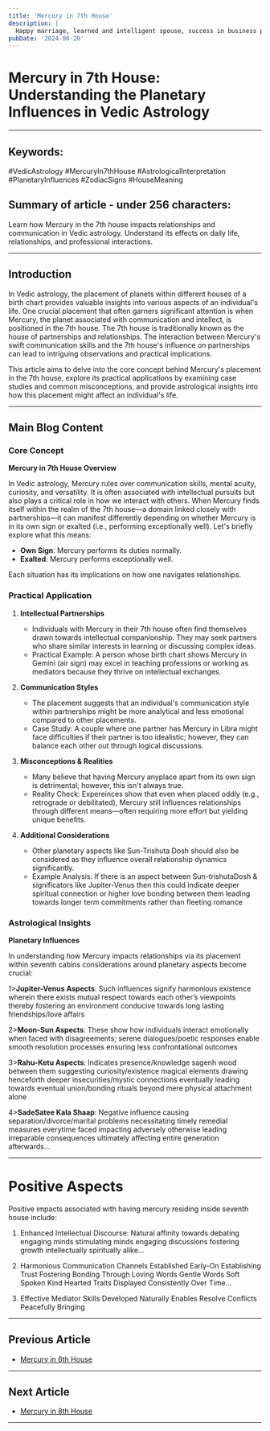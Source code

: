 ```yaml
---
title: 'Mercury in 7th House'
description: |
  Happy marriage, learned and intelligent spouse, success in business partnerships.
pubDate: '2024-08-20'
---
```


# Mercury in 7th House: Understanding the Planetary Influences in Vedic Astrology

---

## Keywords: 
#VedicAstrology #MercuryIn7thHouse #AstrologicalInterpretation #PlanetaryInfluences #ZodiacSigns #HouseMeaning

## Summary of article - under 256 characters:
Learn how Mercury in the 7th house impacts relationships and communication in Vedic astrology. Understand its effects on daily life, relationships, and professional interactions.

---

## Introduction

In Vedic astrology, the placement of planets within different houses of a birth chart provides valuable insights into various aspects of an individual's life. One crucial placement that often garners significant attention is when Mercury, the planet associated with communication and intellect, is positioned in the 7th house. The 7th house is traditionally known as the house of partnerships and relationships. The interaction between Mercury's swift communication skills and the 7th house's influence on partnerships can lead to intriguing observations and practical implications.

This article aims to delve into the core concept behind Mercury's placement in the 7th house, explore its practical applications by examining case studies and common misconceptions, and provide astrological insights into how this placement might affect an individual's life.

---

## Main Blog Content

### Core Concept

**Mercury in 7th House Overview**

In Vedic astrology, Mercury rules over communication skills, mental acuity, curiosity, and versatility. It is often associated with intellectual pursuits but also plays a critical role in how we interact with others. When Mercury finds itself within the realm of the 7th house—a domain linked closely with partnerships—it can manifest differently depending on whether Mercury is in its own sign or exalted (i.e., performing exceptionally well). Let's briefly explore what this means:

- **Own Sign**: Mercury performs its duties normally.
- **Exalted**: Mercury performs exceptionally well.
  
Each situation has its implications on how one navigates relationships.

### Practical Application

1. **Intellectual Partnerships**
   - Individuals with Mercury in their 7th house often find themselves drawn towards intellectual companionship. They may seek partners who share similar interests in learning or discussing complex ideas.
   - Practical Example: A person whose birth chart shows Mercury in Gemini (air sign) may excel in teaching professions or working as mediators because they thrive on intellectual exchanges.

2. **Communication Styles**
   - The placement suggests that an individual's communication style within partnerships might be more analytical and less emotional compared to other placements.
   - Case Study: A couple where one partner has Mercury in Libra might face difficulties if their partner is too idealistic; however, they can balance each other out through logical discussions.

3. **Misconceptions & Realities**
   - Many believe that having Mercury anyplace apart from its own sign is detrimental; however, this isn't always true.
   - Reality Check: Expereinces show that even when placed oddly (e.g., retrograde or debilitated), Mercury still influences relationships through different means—often requiring more effort but yielding unique benefits.

4. **Additional Considerations**
    - Other planetary aspects like Sun-Trishuta Dosh should also be considered as they influence overall relationship dynamics significantly.
    - Example Analysis: If there is an aspect between Sun-trishutaDosh & significators like Jupiter-Venus then this could indicate deeper spiritual connection or higher love bonding between them leading towards longer term commitments rather than fleeting romance

### Astrological Insights

**Planetary Influences**

In understanding how Mercury impacts relationships via its placement within seventh cabins considerations around planetary aspects become crucial:

1>**Jupiter-Venus Aspects**: Such influences signify harmonious existence wherein there exists mutual respect towards each other’s viewpoints thereby fostering an environment conducive towards long lasting friendships/love affairs

2>**Moon-Sun Aspects**: These show how individuals interact emotionally when faced with disagreements; serene dialogues/poetic responses enable smooth resolution processes ensuring less confrontational outcomes

3>**Rahu-Ketu Aspects**: Indicates presence/knowledge sagenh wood between them suggesting curiosity/existence magical elements drawing henceforth deeper insecurities/mystic connections eventually leading towards eventual union/bonding rituals beyond mere physical attachment alone

4>**SadeSatee Kala Shaap**: Negative influence causing separation/divorce/marital problems necessitating timely remedial measures everytime faced impacting adversely otherwise leading irreparable consequences ultimately affecting entire generation afterwards…

---


# Positive Aspects

Positive impacts associated with having mercury residing inside seventh house include:

1) Enhanced Intellectual Discourse: Natural affinity towards debating engaging minds stimulating minds engaging discussions fostering growth intellectually spiritually alike…

2) Harmonious Communication Channels Established Early-On Establishing Trust Fostering Bonding Through Loving Words Gentle Words Soft Spoken Kind Hearted Traits Displayed Consistently Over Time…

3) Effective Mediator Skills Developed Naturally Enables Resolve Conflicts Peacefully Bringing
---

## Previous Article
- [Mercury in 6th House](/blogs-md/0604_Mercury_in_Houses/060406_Mercury_in_6th_House.mdx)

---

## Next Article
- [Mercury in 8th House](/blogs-md/0604_Mercury_in_Houses/060408_Mercury_in_8th_House.mdx)

---
